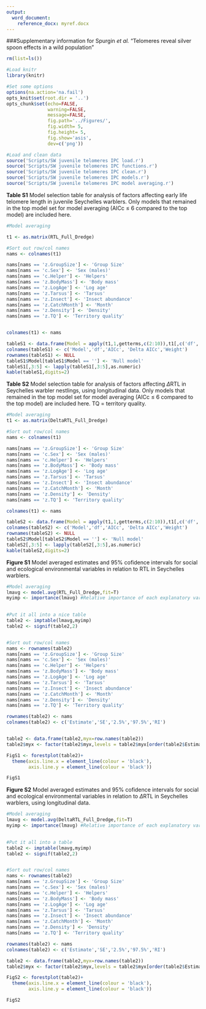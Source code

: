 ```yaml
---
output:
  word_document:
    reference_docx: myref.docx
---
```


###Supplementary information for Spurgin *et al.* "Telomeres reveal silver spoon effects in a wild population"





```r

rm(list=ls())

#Load knitr
library(knitr) 

#Set some options
options(na.action='na.fail')
opts_knit$set(root.dir = '..')
opts_chunk$set(echo=FALSE,
               warning=FALSE,
               message=FALSE,
               fig.path='../Figures/',
               fig.width= 5,
               fig.height= 5,
               fig.show='asis',
               dev=c('png'))

```

```r

#Load and clean data
source('Scripts/SW juvenile telomeres IPC load.r')
source('Scripts/SW juvenile telomeres IPC functions.r')
source('Scripts/SW juvenile telomeres IPC clean.r')
source('Scripts/SW juvenile telomeres IPC models.r')
source('Scripts/SW juvenile telomeres IPC model averaging.r')

```

**Table S1** Model selection table for analysis of factors affecting early life telomere length in juvenile Seychelles warblers. Only models that remained in the top model set for model averaging (AICc $\leq$ 6 compared to the top model) are included here.

```r


#Model averaging

t1 <- as.matrix(RTL_Full_Dredge)

#Sort out row/col names
nams <- colnames(t1)

nams[nams == 'z.GroupSize'] <- 'Group Size'
nams[nams == 'c.Sex'] <- 'Sex (males)'
nams[nams == 'c.Helper'] <- 'Helpers'
nams[nams == 'z.BodyMass'] <- 'Body mass'
nams[nams == 'z.LogAge'] <- 'Log age'
nams[nams == 'z.Tarsus'] <- 'Tarsus'
nams[nams == 'z.Insect'] <- 'Insect abundance'
nams[nams == 'z.CatchMonth'] <- 'Month'
nams[nams == 'z.Density'] <- 'Density'
nams[nams == 'z.TQ'] <- 'Territory quality'


colnames(t1) <- nams

tableS1 <- data.frame(Model = apply(t1,1,getterms,c(2:10)),t1[,c('df','AICc','delta','weight')],stringsAsFactors = FALSE)
colnames(tableS1) <- c('Model','df','AICc', 'Delta AICc','Weight')
rownames(tableS1) <- NULL
tableS1$Model[tableS1$Model == ''] <- 'Null model'
tableS1[,3:5] <- lapply(tableS1[,3:5],as.numeric)
kable(tableS1,digits=2)

```




**Table S2** Model selection table for analysis of factors affecting $\Delta$RTL in Seychelles warbler nestlings, using longitudinal data. Only models that remained in the top model set for model averaging (AICc $\leq$ 6 compared to the top model) are included here. TQ = territory quality.

```r

#Model averaging
t1 <- as.matrix(DeltaRTL_Full_Dredge)

#Sort out row/col names
nams <- colnames(t1)

nams[nams == 'z.GroupSize'] <- 'Group Size'
nams[nams == 'c.Sex'] <- 'Sex (males)'
nams[nams == 'c.Helper'] <- 'Helpers'
nams[nams == 'z.BodyMass'] <- 'Body mass'
nams[nams == 'z.LogAge'] <- 'Log age'
nams[nams == 'z.Tarsus'] <- 'Tarsus'
nams[nams == 'z.Insect'] <- 'Insect abundance'
nams[nams == 'z.CatchMonth'] <- 'Month'
nams[nams == 'z.Density'] <- 'Density'
nams[nams == 'z.TQ'] <- 'Territory quality'

colnames(t1) <- nams

tableS2 <- data.frame(Model = apply(t1,1,getterms,c(2:10)),t1[,c('df','AICc','delta','weight')],stringsAsFactors = FALSE)
colnames(tableS2) <- c('Model','df','AICc', 'Delta AICc','Weight')
rownames(tableS2) <- NULL
tableS2$Model[tableS2$Model == ''] <- 'Null model'
tableS2[,3:5] <- lapply(tableS2[,3:5],as.numeric)
kable(tableS2,digits=2)

```


**Figure S1** Model averaged estimates and 95% cofidence intervals for social and ecological environmental variables in relation to RTL in Seychelles warblers. 

```r

#Model averaging
lmavg <- model.avg(RTL_Full_Dredge,fit=T)
myimp <- importance(lmavg) #Relative importance of each explanatory variable
  

#Put it all into a nice table
table2 <- imptable(lmavg,myimp)
table2 <- signif(table2,2)


#Sort out row/col names
nams <- rownames(table2)
nams[nams == 'z.GroupSize'] <- 'Group Size'
nams[nams == 'c.Sex'] <- 'Sex (males)'
nams[nams == 'c.Helper'] <- 'Helpers'
nams[nams == 'z.BodyMass'] <- 'Body mass'
nams[nams == 'z.LogAge'] <- 'Log age'
nams[nams == 'z.Tarsus'] <- 'Tarsus'
nams[nams == 'z.Insect'] <- 'Insect abundance'
nams[nams == 'z.CatchMonth'] <- 'Month'
nams[nams == 'z.Density'] <- 'Density'
nams[nams == 'z.TQ'] <- 'Territory quality'

rownames(table2) <- nams
colnames(table2) <- c('Estimate','SE','2.5%','97.5%','RI')


table2 <- data.frame(table2,myx=row.names(table2))
table2$myx <- factor(table2$myx,levels = table2$myx[order(table2$Estimate,decreasing = T)])

FigS1 <- forestplot(table2)+
  theme(axis.line.x = element_line(colour = 'black'),
        axis.line.y = element_line(colour = 'black'))

FigS1


```




**Figure S2** Model averaged estimates and 95% cofidence intervals for social and ecological environmental variables in relation to $\Delta$RTL in Seychelles warblers, using longitudinal data. 

```r

#Model averaging
lmavg <- model.avg(DeltaRTL_Full_Dredge,fit=T)
myimp <- importance(lmavg) #Relative importance of each explanatory variable
  

#Put it all into a table
table2 <- imptable(lmavg,myimp)
table2 <- signif(table2,2)


#Sort out row/col names
nams <- rownames(table2)
nams[nams == 'z.GroupSize'] <- 'Group Size'
nams[nams == 'c.Sex'] <- 'Sex (males)'
nams[nams == 'c.Helper'] <- 'Helpers'
nams[nams == 'z.BodyMass'] <- 'Body mass'
nams[nams == 'z.LogAge'] <- 'Log age'
nams[nams == 'z.Tarsus'] <- 'Tarsus'
nams[nams == 'z.Insect'] <- 'Insect abundance'
nams[nams == 'z.CatchMonth'] <- 'Month'
nams[nams == 'z.Density'] <- 'Density'
nams[nams == 'z.TQ'] <- 'Territory quality'

rownames(table2) <- nams
colnames(table2) <- c('Estimate','SE','2.5%','97.5%','RI')

table2 <- data.frame(table2,myx=row.names(table2))
table2$myx <- factor(table2$myx,levels = table2$myx[order(table2$Estimate,decreasing = T)])

FigS2 <- forestplot(table2)+
  theme(axis.line.x = element_line(colour = 'black'),
        axis.line.y = element_line(colour = 'black'))

FigS2

```